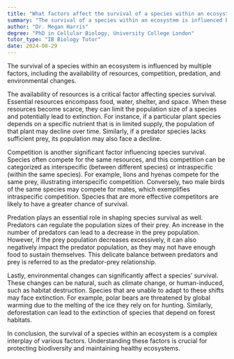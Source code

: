 ```yaml
---
title: "What factors affect the survival of a species within an ecosystem?"
summary: "The survival of a species within an ecosystem is influenced by factors such as availability of resources, competition, predation, and environmental changes."
author: "Dr. Megan Harris"
degree: "PhD in Cellular Biology, University College London"
tutor_type: "IB Biology Tutor"
date: 2024-08-29
---
```


The survival of a species within an ecosystem is influenced by multiple factors, including the availability of resources, competition, predation, and environmental changes.

The availability of resources is a critical factor affecting species survival. Essential resources encompass food, water, shelter, and space. When these resources become scarce, they can limit the population size of a species and potentially lead to extinction. For instance, if a particular plant species depends on a specific nutrient that is in limited supply, the population of that plant may decline over time. Similarly, if a predator species lacks sufficient prey, its population may also face a decline.

Competition is another significant factor influencing species survival. Species often compete for the same resources, and this competition can be categorized as interspecific (between different species) or intraspecific (within the same species). For example, lions and hyenas compete for the same prey, illustrating interspecific competition. Conversely, two male birds of the same species may compete for mates, which exemplifies intraspecific competition. Species that are more effective competitors are likely to have a greater chance of survival.

Predation plays an essential role in shaping species survival as well. Predators can regulate the population sizes of their prey. An increase in the number of predators can lead to a decrease in the prey population. However, if the prey population decreases excessively, it can also negatively impact the predator population, as they may not have enough food to sustain themselves. This delicate balance between predators and prey is referred to as the predator-prey relationship.

Lastly, environmental changes can significantly affect a species’ survival. These changes can be natural, such as climate change, or human-induced, such as habitat destruction. Species that are unable to adapt to these shifts may face extinction. For example, polar bears are threatened by global warming due to the melting of the ice they rely on for hunting. Similarly, deforestation can lead to the extinction of species that depend on forest habitats.

In conclusion, the survival of a species within an ecosystem is a complex interplay of various factors. Understanding these factors is crucial for protecting biodiversity and maintaining healthy ecosystems.
    